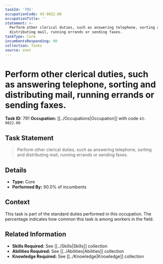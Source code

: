 ```yaml
---
taskId: '791'
occupationCode: 43-9022.00
occupationTitle: ''
statement: >-
  Perform other clerical duties, such as answering telephone, sorting and
  distributing mail, running errands or sending faxes.
taskType: Core
incumbentsResponding: 90
collection: Tasks
source: onet
---
```

# Perform other clerical duties, such as answering telephone, sorting and distributing mail, running errands or sending faxes.

**Task ID:** 791
**Occupation:** [[../Occupations|Occupation]] with code `43-9022.00`

## Task Statement

> Perform other clerical duties, such as answering telephone, sorting and distributing mail, running errands or sending faxes.

## Details

- **Type:** Core
- **Performed By:** 90.0% of incumbents

## Context

This task is part of the standard duties performed in this occupation. The percentage indicates how common this task is among workers in the field.

## Related Information

- **Skills Required:** See [[../Skills|Skills]] collection
- **Abilities Required:** See [[../Abilities|Abilities]] collection
- **Knowledge Required:** See [[../Knowledge|Knowledge]] collection

